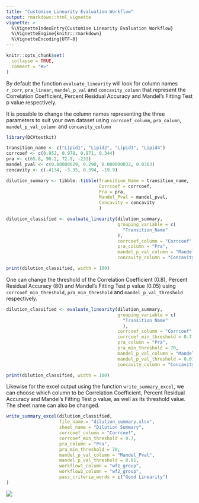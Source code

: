 ```yaml
---
title: "Customise Linearity Evaluation Workflow"
output: rmarkdown::html_vignette
vignette: >
  %\VignetteIndexEntry{Customise Linearity Evaluation Workflow}
  %\VignetteEngine{knitr::rmarkdown}
  %\VignetteEncoding{UTF-8}
---
```


```r
knitr::opts_chunk$set(
  collapse = TRUE,
  comment = "#>"
)
```

By default the function `evaluate_linearity` will look for column names
`r_corr`, `pra_linear`, `mandel_p_val` and `concavity_column` that represent 
the Correlation Coefficient, Percent Residual Accuracy and Mandel's Fitting Test 
p value respectively.

It is possible to change the column names representing the three parameters
to suit your own dataset using `corrcoef_column`, `pra_column`, `mandel_p_val_column` and `concavity_column`

```r
library(DCVtestkit)

transition_name <- c("Lipid1", "Lipid2", "Lipid3", "Lipid4")
corrcoef <- c(0.952, 0.978, 0.971, 0.344)
pra <- c(65.8, 90.2, 72.9, -233)
mandel_pval <- c(0.00000029, 0.290, 0.000000032, 0.0363)
concavity <- c(-4134, -3.35, 0.394, -19.9)

dilution_summary <- tibble::tibble(Transition_Name = transition_name,
                                   Corrcoef = corrcoef,
                                   Pra = pra,
                                   Mandel_Pval = mandel_pval,
                                   Concavity = concavity
                                   )
```

```r

dilution_classified <- evaluate_linearity(dilution_summary,
                                          grouping_variable = c(
                                            "Transition_Name"
                                          ),
                                          corrcoef_column = "Corrcoef",
                                          pra_column = "Pra",
                                          mandel_p_val_column = "Mandel_Pval",
                                          concavity_column = "Concavity")

```

```r
print(dilution_classified, width = 100)
```

One can change the threshold of the Correlation Coefficient (0.8), 
Percent Residual Accuracy (80) and Mandel's Fitting Test p value (0.05) using
`corrcoef_min_threshold`, `pra_min_threshold` and `mandel_p_val_threshold` 
respectively.


```r

dilution_classified <- evaluate_linearity(dilution_summary,
                                          grouping_variable = c(
                                            "Transition_Name"
                                            ),
                                          corrcoef_column = "Corrcoef",
                                          corrcoef_min_threshold = 0.7,
                                          pra_column = "Pra",
                                          pra_min_threshold = 70,
                                          mandel_p_val_column = "Mandel_Pval",
                                          mandel_p_val_threshold = 0.01,
                                          concavity_column = "Concavity")
```

```r
print(dilution_classified, width = 100)
```

Likewise for the excel output using the function `write_summary_excel`, we can choose which
column to be Correlation Coefficient, Percent Residual Accuracy and Mandel's Fitting Test p value, 
as well as its threshold value. The sheet name can also be changed.

```r
write_summary_excel(dilution_classified,
                    file_name = "dilution_summary.xlsx",
                    sheet_name = "Dilution Summary",
                    corrcoef_column = "Corrcoef",
                    corrcoef_min_threshold = 0.7,
                    pra_column = "Pra",
                    pra_min_threshold = 70,
                    mandel_p_val_column = "Mandel_Pval",
                    mandel_p_val_threshold = 0.01,
                    workflow1_column = "wf1_group",
                    workflow2_column = "wf2_group",
                    pass_criteria_words = c("Good Linearity")
)
```

![](vignettes-ExcelResultsCustom.png)
